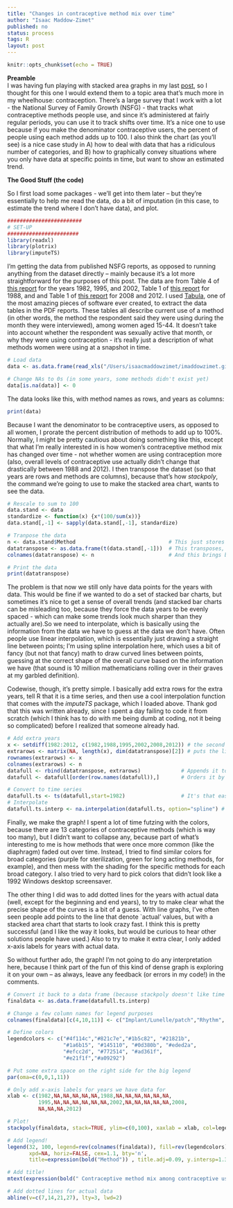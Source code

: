 ```yaml
---
title: "Changes in contraceptive method mix over time"
author: "Isaac Maddow-Zimet"
published: no
status: process
tags: R
layout: post
---
```


```r
knitr::opts_chunk$set(echo = TRUE)
```

**Preamble**  
I was having fun playing with stacked area graphs in my last [post](https://imaddowzimet.github.io/MoMApart2/), so I thought for this one I would extend them to a topic area that's much more in my wheelhouse: contraception. There's a large survey that I work with a lot - the National Survey of Family Growth (NSFG) - that tracks what contraceptive methods people use, and since it's administered at fairly regular periods, you can use it to track shifts over time.  It's a nice one to use because if you make the denominator contraceptive users, the percent of people using each method adds up to 100.  I also think the chart (as you'll see) is a nice case study in A) how to deal with data that has a ridiculous number of categories, and B) how to graphically convey situations where you only have data at specific points in time, but want to show an estimated trend.   

**The Good Stuff (the code)**

So I first load some packages - we'll get into them later -- but they're essentially to help me read the data, do a bit of imputation (in this case, to estimate the trend where I don't have data), and plot.
```r
########################
# SET-UP
#######################
library(readxl)
library(plotrix)
library(imputeTS)
```

I'm getting the data from published NSFG reports, as opposed to running anything from the dataset directly -- mainly because it's a lot more straightforward for the purposes of this post. The data are from Table 4 of [this report](https://www.cdc.gov/nchs/data/series/sr_23/sr23_029.pdf) for the years 1982, 1995, and 2002, Table 1 of [this report](https://www.cdc.gov/nchs/data/ad/ad182.pdf) for 1988, and and Table 1 of [this report](https://www.cdc.gov/nchs/data/nhsr/nhsr086.pdf) for 2008 and 2012. I used [Tabula](http://tabula.technology/), one of the most amazing pieces of software ever created, to extract the data tables in the PDF reports. These tables all describe current use of a method (in other words, the method the respondent said they were using during the month they were interviewed), among women aged 15-44.  It doesn't take into account whether the respondent was sexually active that month, or why they were using contraception - it's really just a description of what methods women were using at a snapshot in time.  

```r
# Load data
data <- as.data.frame(read_xls("/Users/isaacmaddowzimet/imaddowzimet.github.io/method mix 1982-2012.xls", sheet="Recode 1"))

# Change NAs to 0s (in some years, some methods didn't exist yet)
data[is.na(data)] <- 0
```

The data looks like this, with method names as rows, and years as columns:
```r
print(data)
```

Because I want the denominator to be contraceptive users, as opposed to all women, I prorate the percent distribution of methods to add up to 100%. Normally, I might be pretty cautious about doing something like this, except that what I'm really interested in is how women's contraceptive method mix has changed over time - not whether women are using contraception more (also, overall levels of contraceptive use actually didn't change that drastically between 1988 and 2012). I then transpose the dataset (so that years are rows and methods are columns), because that's how *stackpoly*, the command we're going to use to make the stacked area chart, wants to see the data. 
```r
# Rescale to sum to 100
data.stand <- data
standardize <- function(x) {x*(100/sum(x))}
data.stand[,-1] <- sapply(data.stand[,-1], standardize)

# Tranpose the data
n <- data.stand$Method                              # This just stores the method names, since we'll use them as column names later on
datatranspose <- as.data.frame(t(data.stand[,-1]))  # This transposes, excluding the method column
colnames(datatranspose) <- n                        # And this brings back in the column names (the methods)

# Print the data
print(datatranspose)
```

The problem is that now we still only have data points for the years with data. This would be fine if we wanted to do a set of stacked bar charts, but sometimes it's nice to get a sense of overall trends (and stacked bar charts can be misleading too, because they force the data years to be evenly spaced - which can make some trends look much sharper than they actually are).So we need to interpolate, which is basically using the information from the data we have to guess at the data we don't have.  Often people use linear interpolation, which is essentially just drawing a straight line between points; I'm using spline interpolation here, which uses a bit of fancy (but not that fancy) math to draw curved lines between points, guessing at the correct shape of the overall curve based on the information we have (that sound is 10 million mathematicians rolling over in their graves at my garbled definition).

Codewise, though, it's pretty simple. I basically add extra rows for the extra years, tell R that it is a time series, and then use a cool interpolation function that comes with the *imputeTS* package, which I loaded above. Thank god that this was written already, since I spent a day failing to code it from scratch (which I think has to do with me being dumb at coding, not it being so complicated) before I realized that someone already had.  

```r
# Add extra years
x <- setdiff(1982:2012, c(1982,1988,1995,2002,2008,2012)) # the second argument excludes years we already have
extrarows <- matrix(NA, length(x), dim(datatranspose)[2]) # puts the list in a matrix
rownames(extrarows) <- x                         
colnames(extrarows) <- n
datafull <- rbind(datatranspose, extrarows)             # Appends it to our existing data
datafull <- datafull[order(row.names(datafull)),]       # Orders it by year

# Convert to time series
datafull.ts <- ts(datafull,start=1982)                  # It's that easy!
# Interpolate
datafull.ts.interp <- na.interpolation(datafull.ts, option="spline") # It's also that easy!
```

Finally, we make the graph! I spent a lot of time futzing with the colors, because there are 13 categories of contraceptive methods (which is way too many), but I didn't want to collapse any, because part of what's interesting to me is how methods that were once more common (like the diaphragm) faded out over time. Instead, I tried to find similar colors for broad categories (purple for sterilization, green for long acting methods, for example), and then mess with the shading for the specific methods for each broad category. I also tried to very hard to pick colors that didn't look like a 1992 Windows desktop screensaver.

The other thing I did was to add dotted lines for the years with actual data (well, except for the beginning and end years), to try to make clear what the precise shape of the curves is a bit of a guess. With line graphs, I've often seen people add points to the line that denote `actual' values, but with a stacked area chart that starts to look crazy fast. I think this is pretty successful (and I like the way it looks, but would be curious to hear other solutions people have used.) Also to try to make it extra clear, I only added x-axis labels for years with actual data.    
  
So without further ado, the graph! I'm not going to do any interpretation here, because I think part of the fun of this kind of dense graph is exploring it on your own -- as always, leave any feedback (or errors in my code!) in the comments.

```r

# Convert it back to a data frame (because stackpoly doesn't like time series)
finaldata <- as.data.frame(datafull.ts.interp)

# Change a few column names for legend purposes
colnames(finaldata)[c(4,10,11)] <- c("Implant/Lunelle/patch","Rhythm", "Natural family planning")

# Define colors 
legendcolors <- c("#4f114c","#821c7e","#1b5c82", "#21821b", 
                  "#1a6b15", "#145110", "#0d380b", "#eded2a", 
                  "#efcc2d", "#772514", "#ad361f", 
                  "#e21f1f","#a09292")

# Put some extra space on the right side for the big legend
par(oma=c(0,0,1,11))

# Only add x-axis labels for years we have data for
xlab <- c(1982,NA,NA,NA,NA,NA,1988,NA,NA,NA,NA,NA,NA, 
          1995,NA,NA,NA,NA,NA,NA,2002,NA,NA,NA,NA,NA,2008,
          NA,NA,NA,2012)

# Plot!
stackpoly(finaldata, stack=TRUE, ylim=c(0,100), xaxlab = xlab, col=legendcolors, axis4 = FALSE)

# Add legend!
legend(32, 100, legend=rev(colnames(finaldata)), fill=rev(legendcolors), 
       xpd=NA, horiz=FALSE, cex=1.1, bty='n',
       title=expression(bold("Method")) , title.adj=0.09, y.intersp=1.3)

# Add title!
mtext(expression(bold(" Contraceptive method mix among contraceptive users \n aged 15-44, 1982-2012")), outer=TRUE, line=-1.9, adj=.55, cex=1.2)

# Add dotted lines for actual data
abline(v=c(7,14,21,27), lty=3, lwd=2)
```
  




